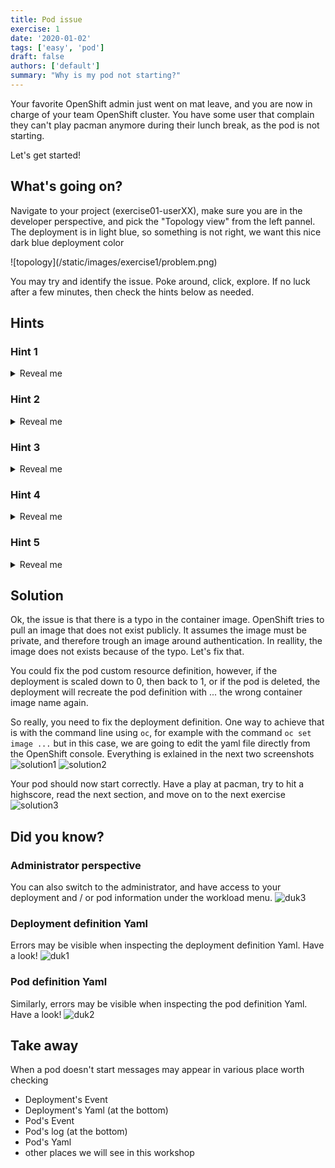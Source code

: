 ```yaml
---
title: Pod issue
exercise: 1
date: '2020-01-02'
tags: ['easy', 'pod']
draft: false
authors: ['default']
summary: "Why is my pod not starting?"
---
```

Your favorite OpenShift admin just went on mat leave, and you are now in charge of your team OpenShift cluster.
You have some user that complain they can't play pacman anymore during their lunch break, as the pod is not starting.

Let's get started!

<TOCInline toc={props.toc} asDisclosure />


## What's going on?
Navigate to your project (exercise01-userXX), make sure you are in the developer perspective, and pick the "Topology view" from the left pannel. The deployment is in light blue, so something is not right, we want this nice dark blue deployment color

<Zoom>
![topology](/static/images/exercise1/problem.png)
</Zoom>

You may try and identify the issue. Poke around, click, explore. If no luck after a few minutes, then check the hints below as needed.


## Hints
### Hint 1
<details>
  <summary>Reveal me</summary>

You can get a quick overview of the deployment situation by clicking on the deployment icon.
You can probably see some early indications of the problem.
<Zoom>
![hint1](/static/images/exercise1/hint1.png)
</Zoom>

</details>

### Hint 2
<details>
  <summary>Reveal me</summary>

You can check the deployment events.
<Zoom>
![hint2](/static/images/exercise1/hint2.png)
</Zoom>
In this case, nothing usefull (sorry). It's actually a pod issue
</details>

### Hint 3
<details>
  <summary>Reveal me</summary>

Let's check some pod information, for example, the pod logs.
<Zoom>
![hint3](/static/images/exercise1/hint3.png)
</Zoom>
Well, nothing particularly usefull today, and that's because the pod is not even starting, so there is
no process running inside the pod, no logs being output.
</details>

### Hint 4
<details>
  <summary>Reveal me</summary>

Still in the Pods section, let's have a look at the Event.
<Zoom>
![hint4](/static/images/exercise1/hint4.png)
</Zoom>
Ok, something usefull now. The container image is not being pulled.
The error message indicate it's an authentication issue. I can guarantee you everything is fine
authentication wise, yet the message makes sense once you find the root cause.
Check very carefully the message, maybe there is a typo somewhere that may explain everything?
</details>

### Hint 5
<details>
  <summary>Reveal me</summary>

At this stage, you should understand what's going on, and have an idea on how to fix it. In the console, you should head over the Yaml
section of your deployment and update the yaml. Give it a try, and if needed, head over the solution.

</details>

## Solution
Ok, the issue is that there is a typo in the container image. OpenShift tries to pull an image that does not exist publicly.
It assumes the image must be private, and therefore trough an image around authentication. In reallity, the image does not
exists because of the typo. Let's fix that.

You could fix the pod custom resource definition, however, if the deployment is scaled down to 0, then back to 1, or if the pod
is deleted, the deployment will recreate the pod definition with ... the wrong container image name again.

So really, you need to fix the deployment definition. One way to achieve that is with the command line using `oc`, for example with
the command `oc set image ...` but in this case, we are going to edit the yaml file directly from the OpenShift console. Everything
is exlained in the next two screenshots
<Zoom>
![solution1](/static/images/exercise1/solution1.png)
</Zoom>
<Zoom>
![solution2](/static/images/exercise1/solution2.png)
</Zoom>

Your pod should now start correctly. Have a play at pacman, try to hit a highscore, read the next section, and move on to the next exercise
<Zoom>
![solution3](/static/images/exercise1/solution3.png)
</Zoom>

## Did you know?

### Administrator perspective
You can also switch to the administrator, and have access to your deployment and / or pod information under the workload menu.
<Zoom>
![duk3](/static/images/exercise1/duk3.png)
</Zoom>

### Deployment definition Yaml
Errors may be visible when inspecting the deployment definition Yaml. Have a look!
<Zoom>
![duk1](/static/images/exercise1/duk1.png)
</Zoom>

### Pod definition Yaml
Similarly, errors may be visible when inspecting the pod definition Yaml. Have a look!
<Zoom>
![duk2](/static/images/exercise1/duk2.png)
</Zoom>

## Take away
When a pod doesn't start messages may appear in various place worth checking
- Deployment's Event
- Deployment's Yaml (at the bottom)
- Pod's Event
- Pod's log (at the bottom)
- Pod's Yaml
- other places we will see in this workshop